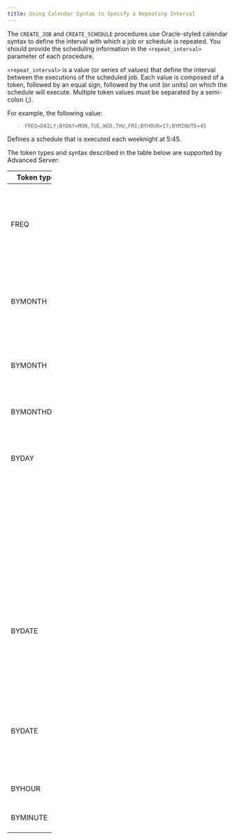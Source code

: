 ```yaml
---
title: Using Calendar Syntax to Specify a Repeating Interval
---
```


The `CREATE_JOB` and `CREATE_SCHEDULE` procedures use Oracle-styled calendar syntax to define the interval with which a job or schedule is repeated. You should provide the scheduling information in the `<repeat_interval>` parameter of each procedure.

`<repeat_interval>` is a value (or series of values) that define the interval between the executions of the scheduled job. Each value is composed of a token, followed by an equal sign, followed by the unit (or units) on which the schedule will execute. Multiple token values must be separated by a semi-colon (;).

For example, the following value:

> `FREQ=DAILY;BYDAY=MON,TUE,WED,THU,FRI;BYHOUR=17;BYMINUTE=45`

Defines a schedule that is executed each weeknight at 5:45.

The token types and syntax described in the table below are supported by Advanced Server:

<table style="width:20%;">
<colgroup>
<col style="width: 5%" />
<col style="width: 7%" />
<col style="width: 7%" />
</colgroup>
<thead>
<tr class="header">
<th>Token type</th>
<th>Syntax</th>
<th>Valid Values</th>
</tr>
</thead>
<tbody>
<tr class="odd">
<td>FREQ</td>
<td>FREQ=&lt;predefined_interval&gt;</td>
<td>Where &lt;predefined_interval&gt; is one of the following: YEARLY, MONTHLY, WEEKLY, DAILY, HOURLY, MINUTELY. The SECONDLY keyword is not supported.</td>
</tr>
<tr class="even">
<td>BYMONTH</td>
<td>BYMONTH=&lt;month&gt;(, &lt;month&gt;)...</td>
<td>Where &lt;month&gt; is the three-letter abbreviation of the month name: JAN | FEB | MAR | APR | MAY | JUN | JUL | AUG | SEP | OCT | NOV | DEC</td>
</tr>
<tr class="odd">
<td>BYMONTH</td>
<td>BYMONTH=&lt;month&gt; (, &lt;month&gt;)...</td>
<td>Where &lt;month&gt; is the numeric value representing the month: 1 | 2 | 3 | 4 | 5 | 6 | 7 | 8 | 9 | 10 | 11 | 12</td>
</tr>
<tr class="even">
<td>BYMONTHDAY</td>
<td>BYMONTHDAY=&lt;day_of_month&gt;</td>
<td>Where &lt;day_of_month&gt; is a value from 1 through 31</td>
</tr>
<tr class="odd">
<td>BYDAY</td>
<td>BYDAY=&lt;weekday&gt;</td>
<td>Where &lt;weekday&gt; is a three-letter abbreviation or single-digit value representing the day of the week.</td>
</tr>
<tr class="even">
<td></td>
<td></td>
<td>Monday | MON | 1 |</td>
</tr>
<tr class="odd">
<td></td>
<td></td>
<td>Tuesday | TUE | 2 |</td>
</tr>
<tr class="even">
<td></td>
<td></td>
<td>Wednesday | WED | 3 |</td>
</tr>
<tr class="odd">
<td></td>
<td></td>
<td>Thursday | THU | 4 |</td>
</tr>
<tr class="even">
<td></td>
<td></td>
<td>Friday | FRI | 5 |</td>
</tr>
<tr class="odd">
<td></td>
<td></td>
<td>Saturday | SAT | 6 |</td>
</tr>
<tr class="even">
<td></td>
<td></td>
<td>Sunday | SUN | 7 |</td>
</tr>
<tr class="odd">
<td>BYDATE</td>
<td>BYDATE=&lt;date&gt; (, &lt;date&gt;)...</td>
<td><p>Where &lt;date&gt; is &lt;YYYYMMDD&gt;.</p>
<div class="line-block">YYYY is a four-digit year representation of the year,<br />
MM is a two-digit representation of the month,<br />
and DD is a two-digit day representation of the day.</div></td>
</tr>
<tr class="even">
<td>BYDATE</td>
<td>BYDATE=&lt;date&gt; (, &lt;date&gt;)...</td>
<td><p>Where &lt;date&gt; is &lt;MMDD&gt;.</p>
<div class="line-block">MM is a two-digit representation of the month,<br />
and DD is a two-digit day representation of the day</div></td>
</tr>
<tr class="odd">
<td>BYHOUR</td>
<td>BYHOUR=&lt;hour&gt;</td>
<td>Where &lt;hour&gt; is a value from 0 through 23.</td>
</tr>
<tr class="even">
<td>BYMINUTE</td>
<td>BYMINUTE=&lt;minute&gt;</td>
<td>Where &lt;minute&gt; is a value from 0 through 59.</td>
</tr>
</tbody>
</table>
